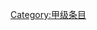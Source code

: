 {{catmore1|[[WikiProject:水浒传|WikiProject:水浒传]]}}
{{Articles by Quality|topic=水浒传|project=水浒传|format=TOC}}
{{empty category}}

[[Category:甲级条目|Category:甲级条目]]